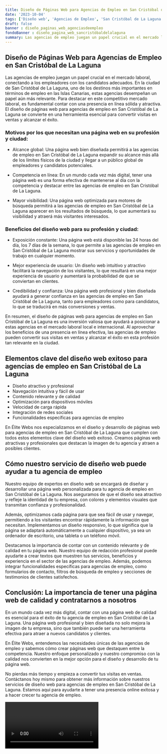 ```yaml
---
title: Diseño de Páginas Web para Agencias de Empleo en San Cristóbal de La Laguna
date: '2023-10-04'
tags: ['Diseño web', 'Agencias de Empleo', 'San Cristóbal de La Laguna']
draft: false
banner : diseño_paginas_web_agenciasdeempleo
fondoBanner : diseño_pagina_web_sancristóbaldelalaguna
summary: Las agencias de empleo juegan un papel crucial en el mercado laboral, conectando a los empleadores con los candidatos adecuados. En la ciudad de San Cristóbal de La Laguna, uno de los destinos más importantes en términos de empleo en las Islas Canarias, estas agencias desempeñan un papel aún más relevante. Para destacar en este competitivo mercado laboral, es fundamental contar con una presencia en línea sólida y atractiva. El diseño de páginas web para agencias de empleo en San Cristóbal de La Laguna se convierte en una herramienta esencial para convertir visitas en ventas y alcanzar el éxito.
---
```


## Diseño de Páginas Web para Agencias de Empleo en San Cristóbal de La Laguna

Las agencias de empleo juegan un papel crucial en el mercado laboral, conectando a los empleadores con los candidatos adecuados. En la ciudad de San Cristóbal de La Laguna, uno de los destinos más importantes en términos de empleo en las Islas Canarias, estas agencias desempeñan un papel aún más relevante. Para destacar en este competitivo mercado laboral, es fundamental contar con una presencia en línea sólida y atractiva. El diseño de páginas web para agencias de empleo en San Cristóbal de La Laguna se convierte en una herramienta esencial para convertir visitas en ventas y alcanzar el éxito.

### Motivos por los que necesitan una página web en su profesión y ciudad:

- Alcance global: Una página web bien diseñada permitirá a las agencias de empleo en San Cristóbal de La Laguna expandir su alcance más allá de los límites físicos de la ciudad y llegar a un público global de empleadores y candidatos potenciales.

- Competencia en línea: En un mundo cada vez más digital, tener una página web es una forma efectiva de mantenerse al día con la competencia y destacar entre las agencias de empleo en San Cristóbal de La Laguna.

- Mayor visibilidad: Una página web optimizada para motores de búsqueda permitirá a las agencias de empleo en San Cristóbal de La Laguna aparecer en los resultados de búsqueda, lo que aumentará su visibilidad y atraerá más visitantes interesados.

### Beneficios del diseño web para su profesión y ciudad:

- Exposición constante: Una página web está disponible las 24 horas del día, los 7 días de la semana, lo que permite a las agencias de empleo en San Cristóbal de La Laguna mostrar sus servicios y oportunidades de trabajo en cualquier momento.

- Mejor experiencia de usuario: Un diseño web intuitivo y atractivo facilitará la navegación de los visitantes, lo que resultará en una mejor experiencia de usuario y aumentará la probabilidad de que se conviertan en clientes.

- Credibilidad y confianza: Una página web profesional y bien diseñada ayudará a generar confianza en las agencias de empleo en San Cristóbal de La Laguna, tanto para empleadores como para candidatos, lo que se traducirá en más conversiones y ventas.

En resumen, el diseño de páginas web para agencias de empleo en San Cristóbal de La Laguna es una inversión valiosa que ayudará a posicionar a estas agencias en el mercado laboral local e internacional. Al aprovechar los beneficios de una presencia en línea efectiva, las agencias de empleo pueden convertir sus visitas en ventas y alcanzar el éxito en esta profesión tan relevante en la ciudad.

<GifSeo />

<Cta />

## Elementos clave del diseño web exitoso para agencias de empleo en San Cristóbal de La Laguna

- Diseño atractivo y profesional
- Navegación intuitiva y fácil de usar
- Contenido relevante y de calidad
- Optimización para dispositivos móviles
- Velocidad de carga rápida
- Integración de redes sociales
- Funcionalidades específicas para agencias de empleo

En Élite Webs nos especializamos en el diseño y desarrollo de páginas web para agencias de empleo en San Cristóbal de La Laguna que cumplen con todos estos elementos clave del diseño web exitoso. Creamos páginas web atractivas y profesionales que destacan la imagen de tu agencia y atraen a posibles clientes.

## Cómo nuestro servicio de diseño web puede ayudar a tu agencia de empleo

Nuestro equipo de expertos en diseño web se encargará de diseñar y desarrollar una página web personalizada para tu agencia de empleo en San Cristóbal de La Laguna. Nos aseguramos de que el diseño sea atractivo y refleje la identidad de tu empresa, con colores y elementos visuales que transmitan confianza y profesionalidad.

Además, optimizamos cada página para que sea fácil de usar y navegar, permitiendo a los visitantes encontrar rápidamente la información que necesitan. Implementamos un diseño responsivo, lo que significa que la página se adaptará automáticamente a cualquier dispositivo, ya sea un ordenador de escritorio, una tableta o un teléfono móvil.

Destacamos la importancia de contar con un contenido relevante y de calidad en tu página web. Nuestro equipo de redacción profesional puede ayudarte a crear textos que muestren tus servicios, beneficios y experiencia en el sector de las agencias de empleo. Además, podemos integrar funcionalidades específicas para agencias de empleo, como formularios de contacto, filtros de búsqueda de empleo y secciones de testimonios de clientes satisfechos.

## Conclusión: La importancia de tener una página web de calidad y contratarnos a nosotros

En un mundo cada vez más digital, contar con una página web de calidad es esencial para el éxito de tu agencia de empleo en San Cristóbal de La Laguna. Una página web profesional y bien diseñada no solo mejora la imagen de tu empresa, sino que también puede ser una herramienta efectiva para atraer a nuevos candidatos y clientes.

En Élite Webs, entendemos las necesidades únicas de las agencias de empleo y sabemos cómo crear páginas web que destaquen entre la competencia. Nuestro enfoque personalizado y nuestro compromiso con la calidad nos convierten en la mejor opción para el diseño y desarrollo de tu página web.

No pierdas más tiempo y empieza a convertir tus visitas en ventas. Contáctanos hoy mismo para obtener más información sobre nuestros servicios de diseño web para agencias de empleo en San Cristóbal de La Laguna. Estamos aquí para ayudarte a tener una presencia online exitosa y a hacer crecer tu agencia de empleo.

<Video />

<CtaBot job='Agencias de Empleo' city='San Cristóbal de La Laguna'/>

<Gmaps query='San Cristóbal de La Laguna+españa+maps' />